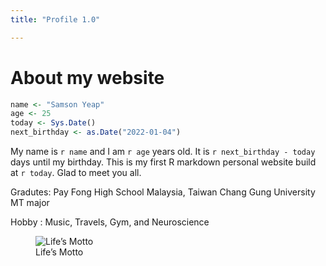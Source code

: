 ---
title: "Profile 1.0"

---

# About my website
```{r}
name <- "Samson Yeap" 
age <- 25
today <- Sys.Date() 
next_birthday <- as.Date("2022-01-04")
```
My name is `r name` and I am `r age` years old. It is `r next_birthday - today` days until my birthday. This is my first R markdown personal website build at `r today`. Glad to meet you all.

Gradutes: Pay Fong High School Malaysia, Taiwan Chang Gung University MT major

Hobby   : Music, Travels, Gym, and Neuroscience

![Life's Motto](https://www.google.com/url?sa=i&url=https%3A%2F%2Fwww.tabtag.com%2Fproducts%2Fglowing-macbook-sticker-stay-hungry-stay-foolish&psig=AOvVaw22yjZSq5pHIvq_EbRNe9qO&ust=1634050082998000&source=images&cd=vfe&ved=0CAsQjRxqFwoTCIjmsIrNwvMCFQAAAAAdAAAAABAJ)



